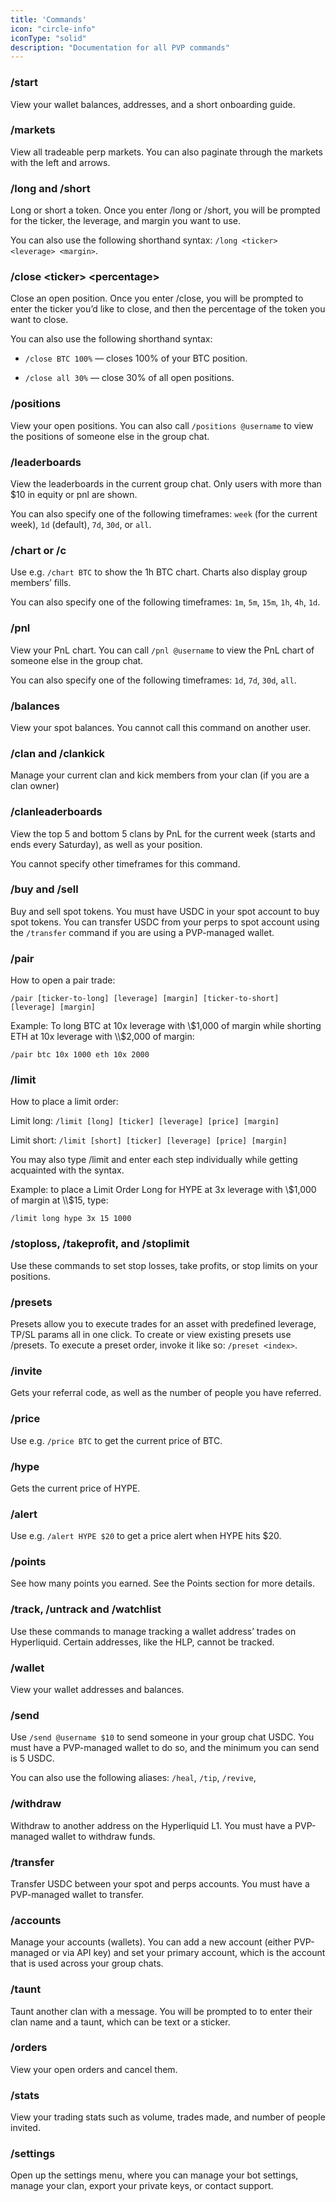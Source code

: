 ```yaml
---
title: 'Commands'
icon: "circle-info"
iconType: "solid"
description: "Documentation for all PVP commands"
---
```


### /start

View your wallet balances, addresses, and a short onboarding guide.

### /markets

View all tradeable perp markets. You can also paginate through the markets with the left and arrows.

### /long and /short

Long or short a token. Once you enter /long or /short, you will be prompted for the ticker, the leverage, and margin you want to use.

You can also use the following shorthand syntax: `/long <ticker> <leverage> <margin>`.

### /close \<ticker> \<percentage>

Close an open position. Once you enter /close, you will be prompted to enter the ticker you’d like to close, and then the percentage of the token you want to close.

You can also use the following shorthand syntax:

* `/close BTC 100%` — closes 100% of your BTC position.

* `/close all 30%` — close 30% of all open positions.

### /positions

View your open positions. You can also call `/positions @username` to view the positions of someone else in the group chat.

### /leaderboards

View the leaderboards in the current group chat. Only users with more than $10 in equity or pnl are shown.

You can also specify one of the following timeframes: `week` (for the current week), `1d` (default), `7d`, `30d`, or `all`.

### /chart or /c

Use e.g. `/chart BTC` to show the 1h BTC chart. Charts also display group members’ fills.

You can also specify one of the following timeframes: `1m`, `5m`, `15m`, `1h`, `4h`, `1d`.

### /pnl

View your PnL chart. You can call `/pnl @username` to view the PnL chart of someone else in the group chat.

You can also specify one of the following timeframes: `1d`, `7d`, `30d`, `all`.

### /balances

View your spot balances. You cannot call this command on another user.

### /clan and /clankick

Manage your current clan and kick members from your clan (if you are a clan owner)

### /clanleaderboards

View the top 5 and bottom 5 clans by PnL for the current week (starts and ends every Saturday), as well as your position.

You cannot specify other timeframes for this command.

### /buy and /sell

Buy and sell spot tokens. You must have USDC in your spot account to buy spot tokens. You can transfer USDC from your perps to spot account using the `/transfer` command if you are using a PVP-managed wallet.

### /pair

How to open a pair trade:

`/pair [ticker-to-long] [leverage] [margin] [ticker-to-short] [leverage] [margin]`

Example: To long BTC at 10x leverage with \\$1,000 of margin while shorting ETH at 10x leverage with \\$2,000 of margin:

`/pair btc 10x 1000 eth 10x 2000`

### /limit

How to place a limit order:

Limit long: `/limit [long] [ticker] [leverage] [price] [margin]`

Limit short: `/limit [short] [ticker] [leverage] [price] [margin]`

You may also type /limit and enter each step individually while getting acquainted with the syntax.

Example: to place a Limit Order Long for HYPE at 3x leverage with \\$1,000 of margin at \\$15, type:

`/limit long hype 3x 15 1000`

### /stoploss, /takeprofit, and /stoplimit

Use these commands to set stop losses, take profits, or stop limits on your positions.

### /presets

Presets allow you to execute trades for an asset with predefined leverage, TP/SL params all in one click. To create or view existing presets use /presets. To execute a preset order, invoke it like so: `/preset <index>`.

### /invite

Gets your referral code, as well as the number of people you have referred.

### /price

Use e.g. `/price BTC` to get the current price of BTC.

### /hype

Gets the current price of HYPE.

### /alert

Use e.g. `/alert HYPE $20` to get a price alert when HYPE hits $20.

### /points

See how many points you earned. See the Points section for more details.

### /track, /untrack and /watchlist

Use these commands to manage tracking a wallet address’ trades on Hyperliquid. Certain addresses, like the HLP, cannot be tracked.

### /wallet

View your wallet addresses and balances.

### /send

Use `/send @username $10` to send someone in your group chat USDC. You must have a PVP-managed wallet to do so, and the minimum you can send is 5 USDC.

You can also use the following aliases: `/heal`, `/tip`, `/revive`,

### /withdraw

Withdraw to another address on the Hyperliquid L1. You must have a PVP-managed wallet to withdraw funds.

### /transfer

Transfer USDC between your spot and perps accounts. You must have a PVP-managed wallet to transfer.

### /accounts

Manage your accounts (wallets). You can add a new account (either PVP-managed or via API key) and set your primary account, which is the account that is used across your group chats.

### /taunt

Taunt another clan with a message. You will be prompted to to enter their clan name and a taunt, which can be text or a sticker.

### /orders

View your open orders and cancel them.

### /stats

View your trading stats such as volume, trades made, and number of people invited.

### /settings

Open up the settings menu, where you can manage your bot settings, manage your clan, export your private keys, or contact support.